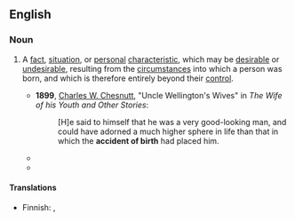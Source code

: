 ==English==

===Noun===
{{en-noun|accidents of birth}}

# {{lb|en|idiomatic}} A [[fact]], [[situation]], or [[personal]] [[characteristic]], which may be [[desirable]] or [[undesirable]], resulting from the [[circumstance]]s into which a person was born, and which is therefore entirely beyond their [[control]].
#* '''1899''', [[w:Charles W. Chesnutt|Charles W. Chesnutt]], "Uncle Wellington's Wives" in ''The Wife of his Youth and Other Stories'':
#*: [H]e said to himself that he was a very good-looking man, and could have adorned a much higher sphere in life than that in which the '''accident of birth''' had placed him.
#* {{quote-text|year=1910|author=[[w:William MacLeod Raine|William MacLeod Raine]]|title=A Texas Ranger|chapter=4
|passage="You're no brother of mine," she broke in. "At most it is an '''accident of birth''' I disown. I'll have no relationship with you of any sort."}}
#* {{quote-text|year=1915|author=[[w:Rex Ellingwood Beach|Rex Ellingwood Beach]]|title=Heart of the Sunset|chapter=9
|passage=An '''accident of birth''' had made him a citizen of the United States—his father having owned a ranch which lay north instead of south of the Rio Grande.}}

====Translations====
{{trans-top|situation or characteristic resulting from birth}}
* Finnish: {{t|fi|syntymävamma}} {{qualifier|positive}}, {{t|fi|syntymälahja}} {{qualifier|negative}}
{{trans-mid}}
{{trans-bottom}}